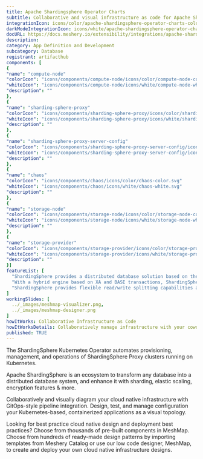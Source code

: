 ```yaml
---
title: Apache Shardingsphere Operator Charts
subtitle: Collaborative and visual infrastructure as code for Apache Shardingsphere Operator Charts
integrationIcon: icons/color/apache-shardingsphere-operator-charts-color.svg
darkModeIntegrationIcon: icons/white/apache-shardingsphere-operator-charts-white.svg
docURL: https://docs.meshery.io/extensibility/integrations/apache-shardingsphere-operator-charts
description: 
category: App Definition and Development
subcategory: Database
registrant: artifacthub
components: [
{
"name": "compute-node"
"colorIcon": "icons/components/compute-node/icons/color/compute-node-color.svg"
"whiteIcon": "icons/components/compute-node/icons/white/compute-node-white.svg"
"description": ""
},
{
"name": "sharding-sphere-proxy"
"colorIcon": "icons/components/sharding-sphere-proxy/icons/color/sharding-sphere-proxy-color.svg"
"whiteIcon": "icons/components/sharding-sphere-proxy/icons/white/sharding-sphere-proxy-white.svg"
"description": ""
},
{
"name": "sharding-sphere-proxy-server-config"
"colorIcon": "icons/components/sharding-sphere-proxy-server-config/icons/color/sharding-sphere-proxy-server-config-color.svg"
"whiteIcon": "icons/components/sharding-sphere-proxy-server-config/icons/white/sharding-sphere-proxy-server-config-white.svg"
"description": ""
},
{
"name": "chaos"
"colorIcon": "icons/components/chaos/icons/color/chaos-color.svg"
"whiteIcon": "icons/components/chaos/icons/white/chaos-white.svg"
"description": ""
},
{
"name": "storage-node"
"colorIcon": "icons/components/storage-node/icons/color/storage-node-color.svg"
"whiteIcon": "icons/components/storage-node/icons/white/storage-node-white.svg"
"description": ""
},
{
"name": "storage-provider"
"colorIcon": "icons/components/storage-provider/icons/color/storage-provider-color.svg"
"whiteIcon": "icons/components/storage-provider/icons/white/storage-provider-white.svg"
"description": ""
}]
featureList: [
  "ShardingSphere provides a distributed database solution based on the underlying database, which can scale computing and storage horizontally.",
  "With a hybrid engine based on XA and BASE transactions, ShardingSphere provides distributed transaction capabilities on top of standalone databases, enabling data security across underlying data sources.",
  "ShardingSphere provides flexible read/write splitting capabilities and can achieve read access load balancing based on the understanding of SQL semantics and the ability to perceive the underlying database topology."
]
workingSlides: [
  ../_images/meshmap-visualizer.png,
  ../_images/meshmap-designer.png
]
howItWorks: Collaborative Infrastructure as Code
howItWorksDetails: Collaboratively manage infrastructure with your coworkers synchronously sharing the same designs.
published: TRUE
---
```

<p>
The ShardingSphere Kubernetes Operator automates provisioning, management, and operations of ShardingSphere Proxy clusters running on Kubernetes.
</p>
<p>Apache ShardingSphere is an ecosystem to transform any database into a distributed database system, and enhance it with sharding, elastic scaling, encryption features & more.</p>
<p>
    Collaboratively and visually diagram your cloud native infrastructure with GitOps-style pipeline integration. Design, test, and manage configuration your Kubernetes-based, containerized applications as a visual topology.
</p>
<p>
    Looking for best practice cloud native design and deployment best practices? Choose from thousands of pre-built components in MeshMap. Choose from hundreds of ready-made design patterns by importing templates from Meshery Catalog or use our low code designer, MeshMap, to create and deploy your own cloud native infrastructure designs.
</p>
